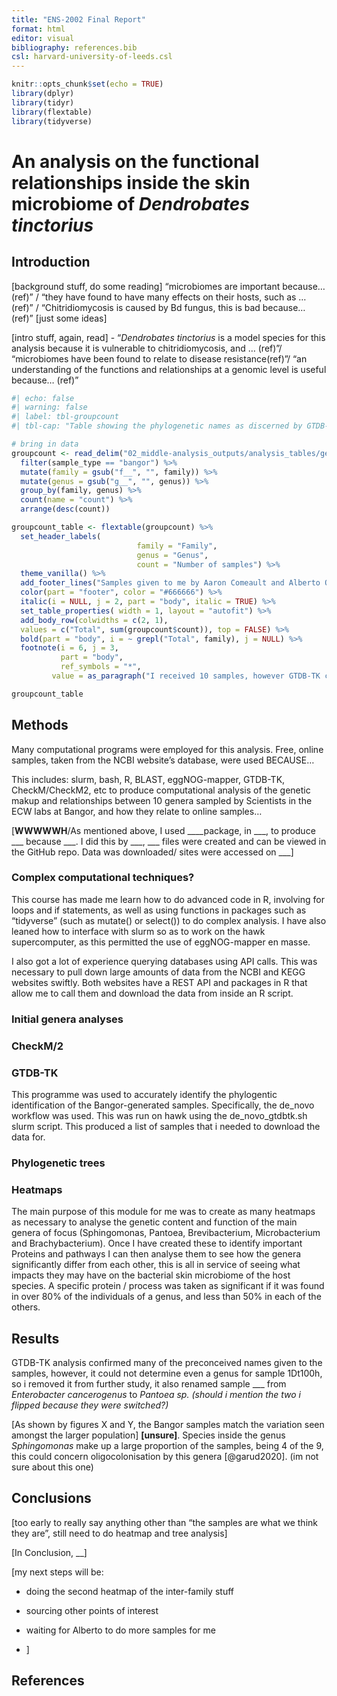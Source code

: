 ```yaml
---
title: "ENS-2002 Final Report"
format: html
editor: visual
bibliography: references.bib
csl: harvard-university-of-leeds.csl
---
```


```r
knitr::opts_chunk$set(echo = TRUE)
library(dplyr)
library(tidyr)
library(flextable)
library(tidyverse)
```

# An analysis on the functional relationships inside the skin microbiome of *Dendrobates tinctorius*

## Introduction

\[background stuff, do some reading\] "microbiomes are important because... (ref)" / "they have found to have many effects on their hosts, such as ... (ref)" / "Chitridiomycosis is caused by Bd fungus, this is bad because...(ref)" \[just some ideas\]

\[intro stuff, again, read\] - "*Dendrobates tinctorius* is a model species for this analysis because it is vulnerable to chitridiomycosis, and ... (ref)"/ "microbiomes have been found to relate to disease resistance(ref)"/ "an understanding of the functions and relationships at a genomic level is useful because... (ref)"

```r
#| echo: false
#| warning: false
#| label: tbl-groupcount
#| tbl-cap: "Table showing the phylogenetic names as discerned by GTDB-TK on the using version, it could not find any specific species, possibly due to the MAG origin"

# bring in data
groupcount <- read_delim("02_middle-analysis_outputs/analysis_tables/genera_analysis.tsv", delim = "\t") %>% 
  filter(sample_type == "bangor") %>% 
  mutate(family = gsub("f__", "", family)) %>% 
  mutate(genus = gsub("g__", "", genus)) %>% 
  group_by(family, genus) %>% 
  count(name = "count") %>% 
  arrange(desc(count))

groupcount_table <- flextable(groupcount) %>% 
  set_header_labels(
                            family = "Family",
                            genus = "Genus",
                            count = "Number of samples") %>% 
  theme_vanilla() %>% 
  add_footer_lines("Samples given to me by Aaron Comeault and Alberto Orta on the GET INFO FROM AARON") %>% 
  color(part = "footer", color = "#666666") %>% 
  italic(i = NULL, j = 2, part = "body", italic = TRUE) %>% 
  set_table_properties( width = 1, layout = "autofit") %>%
  add_body_row(colwidths = c(2, 1),
  values = c("Total", sum(groupcount$count)), top = FALSE) %>% 
  bold(part = "body", i = ~ grepl("Total", family), j = NULL) %>%
  footnote(i = 6, j = 3, 
           part = "body",
           ref_symbols = "*", 
         value = as_paragraph("I received 10 samples, however GTDB-TK could not place sample 1Dt100h in a family, so I discarded it from further study"))

groupcount_table
```

## Methods

Many computational programs were employed for this analysis. Free, online samples, taken from the NCBI website's database, were used BECAUSE...

This includes: slurm, bash, R, BLAST, eggNOG-mapper, GTDB-TK, CheckM/CheckM2, etc to produce computational analysis of the genetic makup and relationships between 10 genera sampled by Scientists in the ECW labs at Bangor, and how they relate to online samples...

\[**WWWWWH**/As mentioned above, I used \_\_\_\_package, in \_\_\_, to produce \_\_\_ because \_\_\_. I did this by \_\_\_, \_\_\_ files were created and can be viewed in the GitHub repo. Data was downloaded/ sites were accessed on \_\_\_\]

### Complex computational techniques?

This course has made me learn how to do advanced code in R, involving for loops and if statements, as well as using functions in packages such as "tidyverse" (such as mutate() or select()) to do complex analysis. I have also leaned how to interface with slurm so as to work on the hawk supercomputer, as this permitted the use of eggNOG-mapper en masse.

I also got a lot of experience querying databases using API calls. This was necessary to pull down large amounts of data from the NCBI and KEGG websites swiftly. Both websites have a REST API and packages in R that allow me to call them and download the data from inside an R script.

### Initial genera analyses

### CheckM/2

### GTDB-TK

This programme was used to accurately identify the phylogentic identification of the Bangor-generated samples. Specifically, the de_novo workflow was used. This was run on hawk using the de_novo_gtdbtk.sh slurm script. This produced a list of samples that i needed to download the data for.

### Phylogenetic trees

### Heatmaps

The main purpose of this module for me was to create as many heatmaps as necessary to analyse the genetic content and function of the main genera of focus (Sphingomonas, Pantoea, Brevibacterium, Microbacterium and Brachybacterium). Once I have created these to identify important Proteins and pathways I can then analyse them to see how the genera significantly differ from each other, this is all in service of seeing what impacts they may have on the bacterial skin microbiome of the host species. A specific protein / process was taken as significant if it was found in over 80% of the individuals of a genus, and less than 50% in each of the others.

## Results

GTDB-TK analysis confirmed many of the preconceived names given to the samples, however, it could not determine even a genus for sample 1Dt100h, so i removed it from further study, it also renamed sample \_\_\_ from *Enterobacter cancerogenus* to *Pantoea sp. (should i mention the two i flipped because they were switched?)*

\[As shown by figures X and Y, the Bangor samples match the variation seen amongst the larger population\] **\[unsure\]**. Species inside the genus *Sphingomonas* make up a large proportion of the samples, being 4 of the 9, this could concern oligocolonisation by this genera [@garud2020]. (im not sure about this one)

## Conclusions

\[too early to really say anything other than "the samples are what we think they are", still need to do heatmap and tree analysis\]

\[In Conclusion, \_\_\]

\[my next steps will be:

-   doing the second heatmap of the inter-family stuff

-   sourcing other points of interest

-   waiting for Alberto to do more samples for me

-   \]

## References
